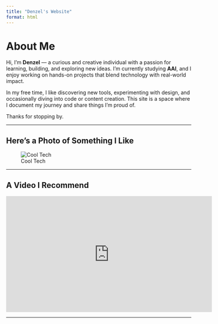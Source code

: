 ```yaml
---
title: "Denzel's Website"
format: html
---
```


# About Me

Hi, I'm **Denzel** — a curious and creative individual with a passion for learning, building, and exploring new ideas. I'm currently studying **AAI**, and I enjoy working on hands-on projects that blend technology with real-world impact.

In my free time, I like discovering new tools, experimenting with design, and occasionally diving into code or content creation. This site is a space where I document my journey and share things I'm proud of.

Thanks for stopping by.

---

## Here's a Photo of Something I Like

![Cool Tech](https://media.tenor.com/BfwjGMwp30oAAAAj/evil-larry-larry.gif)

---

## A Video I Recommend

<iframe width="560" height="315" src="https://www.youtube.com/embed/qSqVVswa420" title="YouTube video player" frameborder="0" allowfullscreen></iframe>

---
